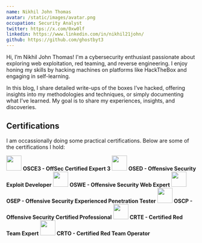 ```yaml
---
name: Nikhil John Thomas
avatar: /static/images/avatar.png
occupation: Security Analyst
twitter: https://x.com/0xw0lf
linkedin: https://www.linkedin.com/in/nikhil21john/
github: https://github.com/ghostbyt3
---
```


Hi, I’m Nikhil John Thomas! I'm a cybersecurity enthusiast passionate about exploring web exploitation, red teaming, and reverse engineering. I enjoy honing my skills by hacking machines on platforms like HackTheBox and engaging in self-learning.

In this blog, I share detailed write-ups of the boxes I’ve hacked, offering insights into my methodologies and techniques, or simply documenting what I’ve learned. My goal is to share my experiences, insights, and discoveries.

## Certifications

I am occassionally doing some practical certifications. Below are some of the certifications I hold:

<img src="https://api.accredible.com/v1/frontend/credential_website_embed_image/badge/101540018" width="40" height="40" /> **OSCE3 - OffSec Certified Expert 3**
<img src="https://api.accredible.com/v1/frontend/credential_website_embed_image/badge/101540017" width="40" height="40" /> **OSED - Offensive Security Exploit Developer**
<img src="https://api.accredible.com/v1/frontend/credential_website_embed_image/badge/89011777" width="40" height="40" /> **OSWE - Offensive Security Web Expert**
<img src="https://api.accredible.com/v1/frontend/credential_website_embed_image/badge/49406127" width="40" height="40" /> **OSEP - Offensive Security Experienced Penetration Tester**
<img src="https://api.accredible.com/v1/frontend/credential_website_embed_image/badge/50388807" width="40" height="40" /> **OSCP - Offensive Security Certified Professional**
<img src="https://api.accredible.com/v1/frontend/credential_website_embed_image/certificate/63829711" width="40" height="40" /> **CRTE - Certified Red Team Expert**
<img src="https://api.eu.badgr.io/public/assertions/D8GNmjNTQ92CrBZx4Me2tg/image" width="40" height="40" /> **CRTO - Certified Red Team Operator**
